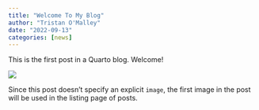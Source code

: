 ```yaml
---
title: "Welcome To My Blog"
author: "Tristan O'Malley"
date: "2022-09-13"
categories: [news]
---
```


This is the first post in a Quarto blog. Welcome!

![](thumbnail.jpg)

Since this post doesn't specify an explicit `image`, the first image in the post will be used in the listing page of posts.
